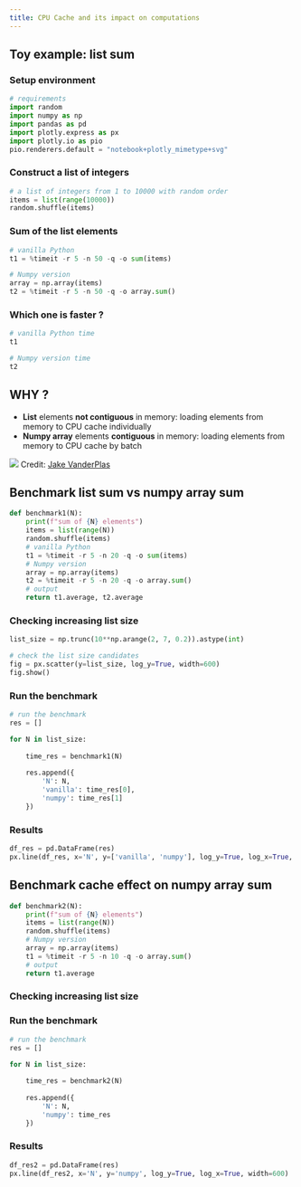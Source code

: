 ```yaml
---
title: CPU Cache and its impact on computations
---
```


## Toy example: list sum

### Setup environment

```python
# requirements
import random
import numpy as np
import pandas as pd
import plotly.express as px
import plotly.io as pio
pio.renderers.default = "notebook+plotly_mimetype+svg"
```

### Construct a list of integers

```python
# a list of integers from 1 to 10000 with random order
items = list(range(10000))
random.shuffle(items)
```

### Sum of the list elements

```python
# vanilla Python
t1 = %timeit -r 5 -n 50 -q -o sum(items)
```

```python
# Numpy version
array = np.array(items)
t2 = %timeit -r 5 -n 50 -q -o array.sum()
```

### Which one is faster ?

```python
# vanilla Python time
t1
```

```python
# Numpy version time
t2
```

## WHY ?

- **List** elements **not contiguous** in memory: loading elements from memory to CPU cache individually
- **Numpy array** elements **contiguous** in memory: loading elements from memory to CPU cache by batch

![](../figs/array_vs_list.png)
Credit: [Jake VanderPlas](https://jakevdp.github.io/PythonDataScienceHandbook/02.01-understanding-data-types.html)

## Benchmark list sum vs numpy array sum

```python
def benchmark1(N):
    print(f"sum of {N} elements")
    items = list(range(N))
    random.shuffle(items)
    # vanilla Python
    t1 = %timeit -r 5 -n 20 -q -o sum(items)
    # Numpy version
    array = np.array(items)
    t2 = %timeit -r 5 -n 20 -q -o array.sum()
    # output
    return t1.average, t2.average
```

### Checking increasing list size

```python
list_size = np.trunc(10**np.arange(2, 7, 0.2)).astype(int)
```

```python
# check the list size candidates
fig = px.scatter(y=list_size, log_y=True, width=600)
fig.show()
```

### Run the benchmark

```python
# run the benchmark
res = []

for N in list_size:
    
    time_res = benchmark1(N)
    
    res.append({
        'N': N,
        'vanilla': time_res[0],
        'numpy': time_res[1]
    })
```

### Results

```python
df_res = pd.DataFrame(res)
px.line(df_res, x='N', y=['vanilla', 'numpy'], log_y=True, log_x=True, width=600)
```

## Benchmark cache effect on numpy array sum

```python
def benchmark2(N):
    print(f"sum of {N} elements")
    items = list(range(N))
    random.shuffle(items)
    # Numpy version
    array = np.array(items)
    t1 = %timeit -r 5 -n 10 -q -o array.sum()
    # output
    return t1.average
```

### Checking increasing list size

### Run the benchmark

```python
# run the benchmark
res = []

for N in list_size:
    
    time_res = benchmark2(N)
    
    res.append({
        'N': N,
        'numpy': time_res
    })
```

### Results

```python
df_res2 = pd.DataFrame(res)
px.line(df_res2, x='N', y='numpy', log_y=True, log_x=True, width=600)
```

